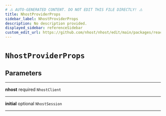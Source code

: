 ```yaml
---
# ⚠️ AUTO-GENERATED CONTENT. DO NOT EDIT THIS FILE DIRECTLY! ⚠️
title: NhostProviderProps
sidebar_label: NhostProviderProps
description: No description provided.
displayed_sidebar: referenceSidebar
custom_edit_url: https://github.com/nhost/nhost/edit/main/packages/react/src/provider.tsx#L8
---
```


# `NhostProviderProps`

## Parameters

---

**<span className="parameter-name">nhost</span>** <span className="optional-status">required</span> `NhostClient`

---

**<span className="parameter-name">initial</span>** <span className="optional-status">optional</span> `NhostSession`

---
